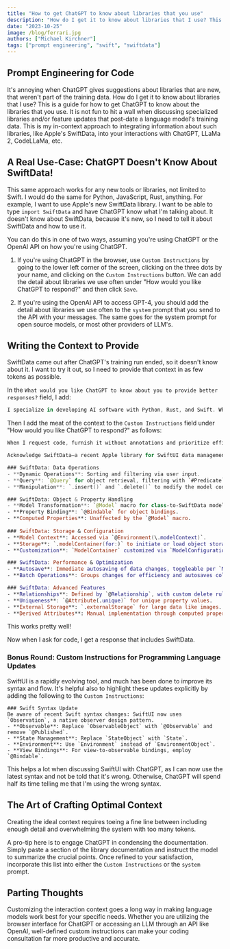 ```yaml
---
title: "How to get ChatGPT to know about libraries that you use"
description: "How do I get it to know about libraries that I use? This is a guide for how to get ChatGPT to know about the libraries that you use, using custom instructions and system messages."
date: "2023-10-25"
image: /blog/ferrari.jpg
authors: ["Michael Kirchner"]
tags: ["prompt engineering", "swift", "swiftdata"]
---
```


## Prompt Engineering for Code

It's annoying when ChatGPT gives suggestions about libraries that are new, that weren't part of the training data. How do I get it to know about libraries that I use? This is a guide for how to get ChatGPT to know about the libraries that you use. It is not fun to hit a wall when discussing specialized libraries and/or feature updates that post-date a language model's training data. This is my in-context approach to integrating information about such libraries, like Apple's SwiftData, into your interactions with ChatGPT, LLaMa 2, CodeLLaMa, etc.


## A Real Use-Case: ChatGPT Doesn't Know About SwiftData!

This same approach works for any new tools or libraries, not limited to Swift. I would do the same for Python, JavaScript, Rust, anything. For example, I want to use Apple's new SwiftData library. I want to be able to type `import SwiftData` and have ChatGPT know what I'm talking about. It doesn't know about SwiftData, because it's new, so I need to tell it about SwiftData and how to use it.

You can do this in one of two ways, assuming you're using ChatGPT or the OpenAI API on how you're using ChatGPT.

1. If you're using ChatGPT in the browser, use `Custom Instructions` by going to the lower left corner of the screen, clicking on the three dots by your name, and clicking on the `Custom Instructions` button. We can add the detail about libraries we use often under "How would you like ChatGPT to respond?" and then click `Save`.

2. If you're using the OpenAI API to access GPT-4, you should add the detail about libraries we use often to the `system` prompt that you send to the API with your messages. The same goes for the system prompt for open source models, or most other providers of LLM's.


## Writing the Context to Provide

SwiftData came out after ChatGPT's training run ended, so it doesn't know about it. I want to try it out, so I need to provide that context in as few tokens as possible. 

In the `What would you like ChatGPT to know about you to provide better responses?` field, I add:

```swift
I specialize in developing AI software with Python, Rust, and Swift. When I use Swift, I predominantly use SwiftUI and SwiftData.
```


Then I add the meat of the context to the `Custom Instructions` field under "How would you like ChatGPT to respond?" as follows:


```swift
When I request code, furnish it without annotations and prioritize efficiency.

Acknowledge SwiftData—a recent Apple library for SwiftUI data management—with these core features:

### SwiftData: Data Operations
- **Dynamic Operations**: Sorting and filtering via user input.
- **Query**: `@Query` for object retrieval, filtering with `#Predicate`.
- **Manipulation**: `.insert()` and `.delete()` to modify the model context.

### SwiftData: Object & Property Handling
- **Model Transformation**: `@Model` macro for class-to-SwiftData model conversion.
- **Property Binding**: `@Bindable` for object bindings.
- **Computed Properties**: Unaffected by the `@Model` macro.
  
### SwiftData: Storage & Configuration
- **Model Context**: Accessed via `@Environment(\.modelContext)`.
- **Storage**: `.modelContainer(for:)` to initiate or load object storage.
- **Customization**: `ModelContainer` customized via `ModelConfiguration`.

### SwiftData: Performance & Optimization
- **Autosave**: Immediate autosaving of data changes, toggleable per `ModelContext`.
- **Batch Operations**: Groups changes for efficiency and autosaves collectively.

### SwiftData: Advanced Features
- **Relationships**: Defined by `@Relationship`, with custom delete rules.
- **Uniqueness**: `@Attribute(.unique)` for unique property values.
- **External Storage**: `.externalStorage` for large data like images.
- **Derived Attributes**: Manual implementation through computed properties or `update()`.
```

This works pretty well! 


Now when I ask for code, I get a response that includes SwiftData.



### Bonus Round: Custom Instructions for Programming Language Updates

SwiftUI is a rapidly evolving tool, and much has been done to improve its syntax and flow. It's helpful also to highlight these updates explicitly by adding the following to the `Custom Instructions`:

```plaintext
### Swift Syntax Update
Be aware of recent Swift syntax changes: SwiftUI now uses `Observation`, a native observer design pattern.  
- **Observable**: Replace `ObservableObject` with `@Observable` and remove `@Published`.
- **State Management**: Replace `StateObject` with `State`.
- **Environment**: Use `Environment` instead of `EnvironmentObject`.
- **View Bindings**: For view-to-observable bindings, employ `@Bindable`.
```

This helps a lot when discussing SwiftUI with ChatGPT, as I can now use the latest syntax and not be told that it's wrong. Otherwise, ChatGPT will spend half its time telling me that I'm using the wrong syntax. 

## The Art of Crafting Optimal Context

Creating the ideal context requires toeing a fine line between including enough detail and overwhelming the system with too many tokens. 

A pro-tip here is to engage ChatGPT in condensing the documentation. Simply paste a section of the library documentation and instruct the model to summarize the crucial points. Once refined to your satisfaction, incorporate this list into either the `Custom Instructions` or the `system` prompt.


## Parting Thoughts

Customizing the interaction context goes a long way in making language models work best for your specific needs. Whether you are utilizing the browser interface for ChatGPT or accessing an LLM through an API like OpenAI, well-defined custom instructions can make your coding consultation far more productive and accurate. 